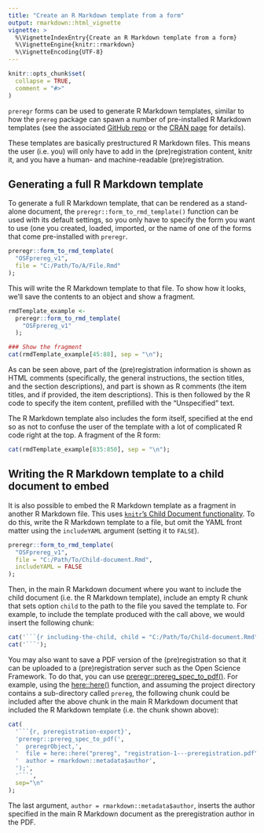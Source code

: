 ---
title: "Create an R Markdown template from a form"
output: rmarkdown::html_vignette
vignette: >
  %\VignetteIndexEntry{Create an R Markdown template from a form}
  %\VignetteEngine{knitr::rmarkdown}
  %\VignetteEncoding{UTF-8}
---

```{r, include = FALSE}
knitr::opts_chunk$set(
  collapse = TRUE,
  comment = "#>"
)
```

`preregr` forms can be used to generate R Markdown templates, similar to how the `prereg` package can spawn a number of pre-installed R Markdown templates (see the associated [GitHub repo](https://github.com/crsh/prereg) or the [CRAN page](https://cran.r-project.org/package=prereg) for details).

These templates are basically prestructured R Markdown files. This means the user (i.e. you) will only have to add in the (pre)registration content, knitr it, and you have a human- and machine-readable (pre)registration.

## Generating a full R Markdown template

To generate a full R Markdown template, that can be rendered as a stand-alone document, the `preregr::form_to_rmd_template()` function can be used with its default settings, so you only have to specify the form you want to use (one you created, loaded, imported, or the name of one of the forms that come pre-installed with `preregr`.

```{r, eval=FALSE}
preregr::form_to_rmd_template(
  "OSFprereg_v1",
  file = "C:/Path/To/A/File.Rmd"
);
```

This will write the R Markdown template to that file. To show how it looks, we'll save the contents to an object and show a fragment.

```{r}
rmdTemplate_example <-
  preregr::form_to_rmd_template(
    "OSFprereg_v1"
  );

### Show the fragment
cat(rmdTemplate_example[45:88], sep = "\n");
```

As can be seen above, part of the (pre)registration information is shown as HTML comments (specifically, the general instructions, the section titles, and the section descriptions), and part is shown as R comments (the item titles, and if provided, the item descriptions). This is then followed by the R code to specify the item content, prefilled with the "Unspecified" text.

The R Markdown template also includes the form itself, specified at the end so as not to confuse the user of the template with a lot of complicated R code right at the top. A fragment of the R form:

```{r}
cat(rmdTemplate_example[835:850], sep = "\n");
```

## Writing the R Markdown template to a child document to embed

It is also possible to embed the R Markdown template as a fragment in another R Markdown file. This uses [`knitr`'s Child Document functionality](https://yihui.org/knitr/demo/child/). To do this, write the R Markdown template to a file, but omit the YAML front matter using the `includeYAML` argument (setting it to `FALSE`).

```{r, eval=FALSE}
preregr::form_to_rmd_template(
  "OSFprereg_v1",
  file = "C:/Path/To/Child-document.Rmd",
  includeYAML = FALSE
);
```

Then, in the main R Markdown document where you want to include the child document (i.e. the R Markdown template), include an empty R chunk that sets option `child` to the path to the file you saved the template to. For example, to include the template produced with the call above, we would insert the following chunk:

```{r, echo=FALSE, comment=""}
cat('```{r including-the-child, child = "C:/Path/To/Child-document.Rmd"}\n');
cat('```');
```

You may also want to save a PDF version of the (pre)registration so that it can be uploaded to a (pre)registration server such as the Open Science Framework. To do that, you can use [preregr::prereg_spec_to_pdf()](https://preregr.opens.science/reference/prereg_spec_to_pdf.html). For example, using the [here::here()](https://here.r-lib.org/) function, and assuming the project directory contains a sub-directory called `prereg`, the following chunk could be included after the above chunk in the main R Markdown document that included the R Markdown template (i.e. the chunk shown above):

```{r preregistration-export, echo=FALSE, comment=""}
cat(
  '```{r, preregistration-export}',
  'preregr::prereg_spec_to_pdf(',
  '  preregrObject,',
  '  file = here::here("prereg", "registration-1---preregistration.pdf"),',
  '  author = rmarkdown::metadata$author',
  ');',
  '```',
  sep="\n"
);
```

The last argument, `author = rmarkdown::metadata$author`, inserts the author specified in the main R Markdown document as the preregistration author in the PDF.
